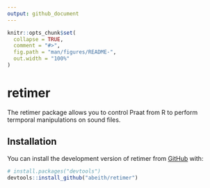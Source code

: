 ```yaml
---
output: github_document
---
```


<!-- README.md is generated from README.Rmd. Please edit that file -->

```r
knitr::opts_chunk$set(
  collapse = TRUE,
  comment = "#>",
  fig.path = "man/figures/README-",
  out.width = "100%"
)
```
# retimer

<!-- badges: start -->
<!-- badges: end -->

The retimer package allows you to control Praat from R to perform termporal manipulations on sound files.

## Installation

You can install the development version of retimer from [GitHub](https://github.com/) with:

``` r
# install.packages("devtools")
devtools::install_github("abeith/retimer")
```
